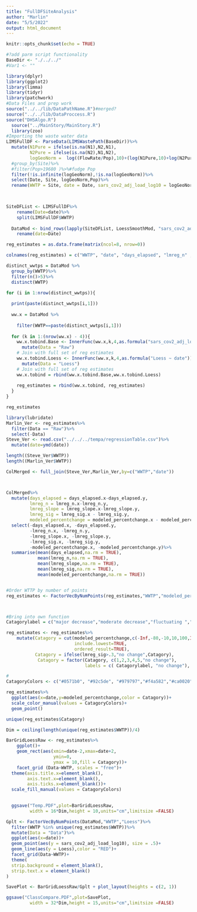 ```yaml
---
title: "FullDFSiteAnalysis"
author: "Marlin"
date: "5/5/2022"
output: html_document
---
```


```r
knitr::opts_chunk$set(echo = TRUE)
```

```r

#?add parm script functionality
BaseDir <- "./../../"
#Var1 <- ""

library(dplyr)
library(ggplot2)
library(limma)
library(tidyr)
library(patchwork)
#Data Files and prep work
source("../../lib/DataPathName.R")#merged?
source("../../lib/DataProccess.R")
source("DHSAlgo.R")
  source("../MainStory/MainStory.R")
  library(zoo)
#Importing the waste water data
LIMSFullDF <- ParseData(LIMSWastePath(BaseDir))%>%
  mutate(N1Pure = ifelse(is.na(N1),N2,N1),
         N2Pure = ifelse(is.na(N2),N1,N2),
         logGeoNorm =  log((FlowRate/Pop),10)+(log(N1Pure,10)+log(N2Pure,10))/2)%>%
  #group_by(Site)%>%
  #filter(Pop>19680	)%>%#fudge Pop
  filter(!is.infinite(logGeoNorm),!is.na(logGeoNorm))%>%
  select(Date, Site, logGeoNorm,Pop)%>%
  rename(WWTP = Site, date = Date, sars_cov2_adj_load_log10 = logGeoNorm)
  


SiteDFList <- LIMSFullDF%>%
    rename(Date=date)%>%
    split(LIMSFullDF$WWTP)
  
  DataMod <- bind_rows(lapply(SiteDFList, LoessSmoothMod, "sars_cov2_adj_load_log10","Loess", "guess"))%>%
    rename(date=Date)

```

```r

reg_estimates = as.data.frame(matrix(ncol=8, nrow=0))

colnames(reg_estimates) = c("WWTP", "date", "days_elapsed", "lmreg_n" , "lmreg_slope", "lmreg_sig", "modeled_percentchange","Data")

distinct_wwtps = DataMod %>%
  group_by(WWTP)%>%
  filter(n()>5)%>%
  distinct(WWTP)

for (i in 1:nrow(distinct_wwtps)){
  
  print(paste(distinct_wwtps[i,1]))
  
  ww.x = DataMod %>%
    
    filter(WWTP==paste(distinct_wwtps[i,1]))
  
  for (k in 1:(nrow(ww.x) - 4)){
    ww.x.tobind.Base <- InnerFunc(ww.x,k,4,as.formula("sars_cov2_adj_load_log10 ~ date"))%>%
      mutate(Data = "Raw")
    # Join with full set of reg estimates
    ww.x.tobind.Loess <- InnerFunc(ww.x,k,4,as.formula("Loess ~ date"))%>%
      mutate(Data = "Loess")
    # Join with full set of reg estimates
    ww.x.tobind = rbind(ww.x.tobind.Base,ww.x.tobind.Loess)
    
    reg_estimates = rbind(ww.x.tobind, reg_estimates)
  }
}

reg_estimates
```

```r
library(lubridate)
Marlin_Ver <- reg_estimates%>%
  filter(Data == "Raw")%>%
  select(-Data)
Steve_Ver <- read.csv("../../../tempa/regressionTable.csv")%>%
  mutate(date=ymd(date))
```

```r
length((Steve_Ver$WWTP))
length((Marlin_Ver$WWTP))

ColMerged <- full_join(Steve_Ver,Marlin_Ver,by=c("WWTP","date"))



ColMerged%>%
  mutate(days_elapsed = days_elapsed.x-days_elapsed.y,
         lmreg_n = lmreg_n.x-lmreg_n.y,
         lmreg_slope = lmreg_slope.x-lmreg_slope.y,
         lmreg_sig = lmreg_sig.x - lmreg_sig.y,
         modeled_percentchange = modeled_percentchange.x - modeled_percentchange.y)%>%
  select(-days_elapsed.x, -days_elapsed.y,
         -lmreg_n.x, -lmreg_n.y,
         -lmreg_slope.x, -lmreg_slope.y,
         -lmreg_sig.x, -lmreg_sig.y,
         -modeled_percentchange.x, -modeled_percentchange.y)%>%
  summarise(mean(days_elapsed,na.rm = TRUE),
            mean(lmreg_n,na.rm = TRUE),
            mean(lmreg_slope,na.rm = TRUE),
            mean(lmreg_sig,na.rm = TRUE), 
            mean(modeled_percentchange,na.rm = TRUE))



```

```r

#Order WTTP by number of points
reg_estimates <- FactorVecByNumPoints(reg_estimates,"WWTP","modeled_percentchange")



#Bring into own function
Catagorylabel = c("major decrease","moderate decrease","fluctuating ","moderate increase","major increase")

reg_estimates <- reg_estimates%>%
    mutate(Catagory = cut(modeled_percentchange,c(-Inf,-80,-10,10,100,Inf),
                          include.lowest=TRUE,
                          ordered_result=TRUE),
           Catagory = ifelse(lmreg_sig>.3,"no change",Catagory),
            Catagory = factor(Catagory, c(1,2,3,4,5,"no change"), 
                              labels = c( Catagorylabel, "no change"), exclude = NULL))

#
CatagoryColors <- c("#0571b0", "#92c5de", "#979797","#f4a582","#ca0020","Black")

reg_estimates%>%
  ggplot(aes(x=date,y=modeled_percentchange,color = Catagory))+
  scale_color_manual(values = CatagoryColors)+
  geom_point()

unique(reg_estimates$Catagory)
```


```r

Dim = ceiling(length(unique(reg_estimates$WWTP))/4)

BarGridLoessRaw <- reg_estimates%>%
    ggplot()+
    geom_rect(aes(xmin=date-2,xmax=date+2,
                  ymin=0,
                  ymax = 10,fill = Catagory))+
    facet_grid (Data~WWTP, scales = "free")+
  theme(axis.title.x=element_blank(),
        axis.text.x=element_blank(),
        axis.ticks.x=element_blank())+
  scale_fill_manual(values = CatagoryColors)

  
  ggsave("Temp.PDF",plot=BarGridLoessRaw,
         width = 16*Dim,height = 10,units="cm",limitsize =FALSE)
```
  
```r
Gplt <- FactorVecByNumPoints(DataMod,"WWTP","Loess")%>%
  filter(WWTP %in% unique(reg_estimates$WWTP))%>%
  mutate(Data = "Data")%>%
  ggplot(aes(x=date))+
  geom_point(aes(y = sars_cov2_adj_load_log10), size = .5)+
  geom_line(aes(y = Loess),color = "RED")+
  facet_grid(Data~WWTP)+
  theme(
  strip.background = element_blank(),
  strip.text.x = element_blank()
)

SavePlot <- BarGridLoessRaw/Gplt + plot_layout(heights = c(2, 1))

ggsave("ClassCompare.PDF",plot=SavePlot,
         width = 32*Dim,height = 15,units="cm",limitsize =FALSE)

```
